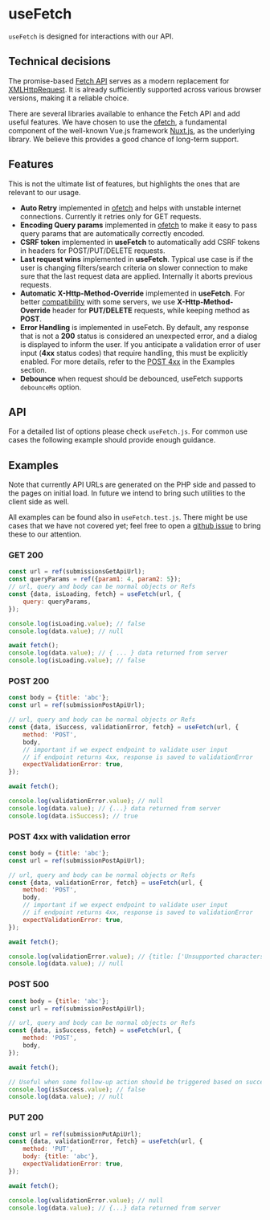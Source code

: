 
<Meta title="Composables/useFetch" />

# useFetch

`useFetch` is designed for interactions with our API.

## Technical decisions

The promise-based [Fetch API](https://developer.mozilla.org/en-US/docs/Web/API/Fetch_API) serves as a modern replacement for [XMLHttpRequest](https://developer.mozilla.org/en-US/docs/Web/API/XMLHttpRequest). It is already sufficiently supported across various browser versions, making it a reliable choice.

There are several libraries available to enhance the Fetch API and add useful features. We have chosen to use the [ofetch](https://github.com/unjs/ofetch), a fundamental component of the well-known Vue.js framework [Nuxt.js](https://nuxt.com), as the underlying library. We believe this provides a good chance of long-term support.

## Features

This is not the ultimate list of features, but highlights the ones that are relevant to our usage.

- **Auto Retry** implemented in [ofetch](https://github.com/unjs/ofetch#%EF%B8%8F-auto-retry) and helps with unstable internet connections. Currently it retries only for GET requests.
- **Encoding Query params** implemented in [ofetch](https://github.com/unjs/ofetch#%EF%B8%8F-adding-query-search-params) to make it easy to pass query params that are automatically correctly encoded.
- **CSRF token** implemented in **useFetch** to automatically add CSRF tokens in headers for POST/PUT/DELETE requests.
- **Last request wins** implemented in **useFetch**. Typical use case is if the user is changing filters/search criteria on slower connection to make sure that the last request data are applied. Internally it aborts previous requests.
- **Automatic X-Http-Method-Override** implemented in **useFetch**. For better [compatibility](https://github.com/pkp/pkp-lib/issues/5981) with some servers, we use **X-Http-Method-Override** header for **PUT/DELETE** requests, while keeping method as **POST**.
- **Error Handling** is implemented in useFetch. By default, any response that is not a **200** status is considered an unexpected error, and a dialog is displayed to inform the user. If you anticipate a validation error of user input (**4xx** status codes) that require handling, this must be explicitly enabled. For more details, refer to the [POST 4xx](?path=/docs/composables-usefetch--docs#post-4xx-with-validation-error) in the Examples section.
- **Debounce** when request should be debounced, useFetch supports `debounceMs` option.

## API

For a detailed list of options please check `useFetch.js`. For common use cases the following example should provide enough guidance.

## Examples

Note that currently API URLs are generated on the PHP side and passed to the pages on initial load. In future we intend to bring such utilities to the client side as well.

All examples can be found also in `useFetch.test.js`. There might be use cases that we have not covered yet; feel free to open a [github issue](https://github.com/pkp/pkp-lib/issues) to bring these to our attention.

### GET 200

```javascript
const url = ref(submissionsGetApiUrl);
const queryParams = ref({param1: 4, param2: 5});
// url, query and body can be normal objects or Refs
const {data, isLoading, fetch} = useFetch(url, {
	query: queryParams,
});

console.log(isLoading.value); // false
console.log(data.value); // null

await fetch();
console.log(data.value); // { ... } data returned from server
console.log(isLoading.value); // false
```

### POST 200

```javascript
const body = {title: 'abc'};
const url = ref(submissionPostApiUrl);

// url, query and body can be normal objects or Refs
const {data, iSuccess, validationError, fetch} = useFetch(url, {
	method: 'POST',
	body,
	// important if we expect endpoint to validate user input
	// if endpoint returns 4xx, response is saved to validationError
	expectValidationError: true,
});

await fetch();

console.log(validationError.value); // null
console.log(data.value); // {...} data returned from server
console.log(data.isSuccess); // true
```

### POST 4xx with validation error

```javascript
const body = {title: 'abc'};
const url = ref(submissionPostApiUrl);

// url, query and body can be normal objects or Refs
const {data, validationError, fetch} = useFetch(url, {
	method: 'POST',
	body,
	// important if we expect endpoint to validate user input
	// if endpoint returns 4xx, response is saved to validationError
	expectValidationError: true,
});

await fetch();

console.log(validationError.value); // {title: ['Unsupported characters']}
console.log(data.value); // null
```

### POST 500

```javascript
const body = {title: 'abc'};
const url = ref(submissionPostApiUrl);

// url, query and body can be normal objects or Refs
const {data, isSuccess, fetch} = useFetch(url, {
	method: 'POST',
	body,
});

await fetch();

// Useful when some follow-up action should be triggered based on successfull request
console.log(isSuccess.value); // false
console.log(data.value); // null
```

### PUT 200

```javascript
const url = ref(submissionPutApiUrl);
const {data, validationError, fetch} = useFetch(url, {
	method: 'PUT',
	body: {title: 'abc'},
	expectValidationError: true,
});

await fetch();

console.log(validationError.value); // null
console.log(data.value); // {...} data returned from server
```
